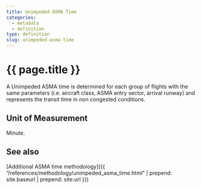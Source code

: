 ```yaml
---
title: Unimpeded ASMA Time
categories:
  - metadata
  - definition
type: definition
slug: unimpeded-asma-time
---
```

# {{ page.title }}
A Unimpeded ASMA time is determined for each group of flights with the same parameters (i.e. aircraft class, ASMA entry sector, arrival runway) and represents the transit time in non congested conditions.

## Unit of Measurement
Minute.

## See also

[Additional ASMA time methodology]({{ "/references/methodology/unimpeded_asma_time.html" | prepend: site.baseurl | prepend: site.url }})

